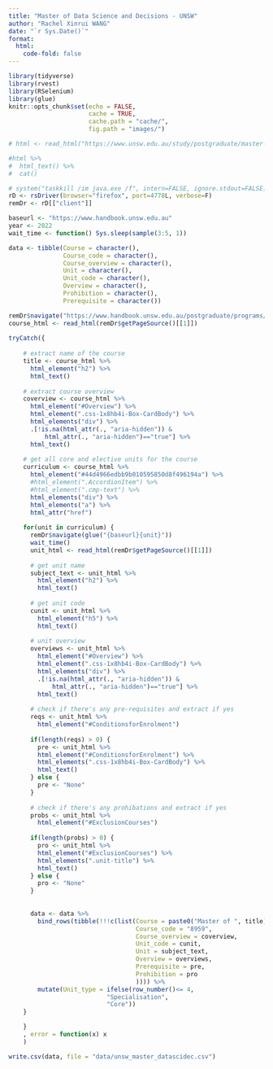 ```yaml
---
title: "Master of Data Science and Decisions - UNSW"
author: "Rachel Xinrui WANG"
date: "`r Sys.Date()`"
format: 
  html:
    code-fold: false
---
```


```r
library(tidyverse)
library(rvest)
library(RSelenium)
library(glue)
knitr::opts_chunk$set(echo = FALSE,
                      cache = TRUE,
                      cache.path = "cache/",
                      fig.path = "images/")

```

```r
# html <- read_html("https://www.unsw.edu.au/study/postgraduate/master-of-data-science-and-decisions?studentType=Domestic")

#html %>%
#  html_text() %>% 
#  cat()
```


```r
# system("taskkill /im java.exe /f", intern=FALSE, ignore.stdout=FALSE)
rD <- rsDriver(browser="firefox", port=4778L, verbose=F)
remDr <- rD[["client"]]

baseurl <- "https://www.handbook.unsw.edu.au"
year <- 2022
wait_time <- function() Sys.sleep(sample(3:5, 1))

data <- tibble(Course = character(),
               Course_code = character(),
               Course_overview = character(),
               Unit = character(),
               Unit_code = character(),
               Overview = character(),
               Prohibition = character(),
               Prerequisite = character())

remDr$navigate("https://www.handbook.unsw.edu.au/postgraduate/programs/2022/8959")
course_html <- read_html(remDr$getPageSource()[[1]])
  
tryCatch({
    
    # extract name of the course
    title <- course_html %>% 
      html_element("h2") %>% 
      html_text()
    
    # extract course overview
    coverview <- course_html %>% 
      html_element("#Overview") %>% 
      html_element(".css-1x8hb4i-Box-CardBody") %>% 
      html_elements("div") %>% 
      .[!is.na(html_attr(., "aria-hidden")) & 
          html_attr(., "aria-hidden")=="true"] %>% 
      html_text()
    
    # get all core and elective units for the course
    curriculum <- course_html %>% 
      html_element("#44d4966edbb9b010595850d8f496194a") %>% 
      #html_element(".AccordionItem") %>% 
      #html_element(".cmp-text") %>% 
      html_elements("div") %>%
      html_elements("a") %>% 
      html_attr("href")
  
    for(unit in curriculum) {
      remDr$navigate(glue("{baseurl}{unit}"))
      wait_time()
      unit_html <- read_html(remDr$getPageSource()[[1]])
      
      # get unit name
      subject_text <- unit_html %>% 
        html_element("h2") %>% 
        html_text()
      
      # get unit code
      cunit <- unit_html %>% 
        html_element("h5") %>% 
        html_text()
      
      # unit overview
      overviews <- unit_html %>% 
        html_element("#Overview") %>% 
        html_element(".css-1x8hb4i-Box-CardBody") %>% 
        html_elements("div") %>% 
        .[!is.na(html_attr(., "aria-hidden")) & 
            html_attr(., "aria-hidden")=="true"] %>% 
        html_text()
      
      # check if there's any pre-requisites and extract if yes
      reqs <- unit_html %>% 
        html_element("#ConditionsforEnrolment")
      
      if(length(reqs) > 0) {
        pre <- unit_html %>% 
        html_element("#ConditionsforEnrolment") %>% 
        html_elements(".css-1x8hb4i-Box-CardBody") %>% 
        html_text() 
      } else {
        pre <- "None"
      }
      
      # check if there's any prohibations and extract if yes
      probs <- unit_html %>% 
        html_element("#ExclusionCourses")
      
      if(length(probs) > 0) {
        pro <- unit_html %>% 
        html_element("#ExclusionCourses") %>% 
        html_elements(".unit-title") %>% 
        html_text() 
      } else {
        pro <- "None"
      }
      
      
      data <- data %>% 
        bind_rows(tibble(!!!c(list(Course = paste0("Master of ", title), 
                                   Course_code = "8959", 
                                   Course_overview = coverview,
                                   Unit_code = cunit,
                                   Unit = subject_text,
                                   Overview = overviews,
                                   Prerequisite = pre,
                                   Prohibition = pro
                                   )))) %>% 
        mutate(Unit_type = ifelse(row_number()<= 4,
                           "Specialisation",
                           "Core"))
    }

    }
    , error = function(x) x
    )

```

```r
write.csv(data, file = "data/unsw_master_datascidec.csv")
```

